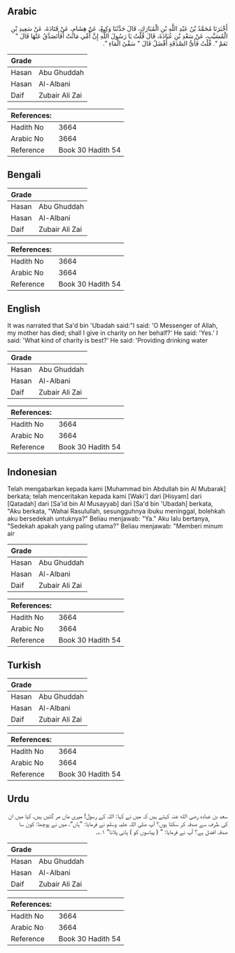 ## Arabic


<div dir="rtl" lang="ar" style={{fontSize:'larger',backgroundColor:'#f8f9fa',padding:20}}>
أَخْبَرَنَا مُحَمَّدُ بْنُ عَبْدِ اللَّهِ بْنِ الْمُبَارَكِ، قَالَ حَدَّثَنَا وَكِيعٌ، عَنْ هِشَامٍ، عَنْ قَتَادَةَ، عَنْ سَعِيدِ بْنِ الْمُسَيَّبِ، عَنْ سَعْدِ بْنِ عُبَادَةَ، قَالَ قُلْتُ يَا رَسُولَ اللَّهِ إِنَّ أُمِّي مَاتَتْ أَفَأَتَصَدَّقُ عَنْهَا قَالَ ‏"‏ نَعَمْ ‏"‏‏.‏ قُلْتُ فَأَىُّ الصَّدَقَةِ أَفْضَلُ قَالَ ‏"‏ سَقْىُ الْمَاءِ ‏"‏‏.‏
</div>
<div style={{backgroundColor:'#f8f9fa',padding:20, marginBottom: 10}}><table> <thead> <tr> <th>Grade</th> <th></th> </tr> </thead> <tbody> <tr><td>Hasan</td><td>Abu Ghuddah</td></tr><tr><td>Hasan</td><td>Al-Albani</td></tr><tr><td>Daif</td><td>Zubair Ali Zai</td></tr></tbody></table><table> <thead> <tr> <th>References:</th> <th></th> </tr> </thead> <tbody><tr><td>Hadith No</td><td>3664</td></tr><tr><td>Arabic No</td><td>3664</td></tr><tr><td>Reference</td><td>Book 30 Hadith 54</td></tr></tbody></table></div>

## Bengali


<div dir="ltr" lang="bn" style={{fontSize:'larger',backgroundColor:'#f8f9fa',padding:20}}>

</div>
<div style={{backgroundColor:'#f8f9fa',padding:20, marginBottom: 10}}><table> <thead> <tr> <th>Grade</th> <th></th> </tr> </thead> <tbody> <tr><td>Hasan</td><td>Abu Ghuddah</td></tr><tr><td>Hasan</td><td>Al-Albani</td></tr><tr><td>Daif</td><td>Zubair Ali Zai</td></tr></tbody></table><table> <thead> <tr> <th>References:</th> <th></th> </tr> </thead> <tbody><tr><td>Hadith No</td><td>3664</td></tr><tr><td>Arabic No</td><td>3664</td></tr><tr><td>Reference</td><td>Book 30 Hadith 54</td></tr></tbody></table></div>

## English


<div dir="ltr" lang="en" style={{fontSize:'larger',backgroundColor:'#f8f9fa',padding:20}}>
It was narrated that Sa'd bin 'Ubadah said:"I said: 'O Messenger of Allah, my mother has died; shall I give in charity on her behalf?' He said: 'Yes.' I said: 'What kind of charity is best?' He said: 'Providing drinking water
</div>
<div style={{backgroundColor:'#f8f9fa',padding:20, marginBottom: 10}}><table> <thead> <tr> <th>Grade</th> <th></th> </tr> </thead> <tbody> <tr><td>Hasan</td><td>Abu Ghuddah</td></tr><tr><td>Hasan</td><td>Al-Albani</td></tr><tr><td>Daif</td><td>Zubair Ali Zai</td></tr></tbody></table><table> <thead> <tr> <th>References:</th> <th></th> </tr> </thead> <tbody><tr><td>Hadith No</td><td>3664</td></tr><tr><td>Arabic No</td><td>3664</td></tr><tr><td>Reference</td><td>Book 30 Hadith 54</td></tr></tbody></table></div>

## Indonesian


<div dir="ltr" lang="id" style={{fontSize:'larger',backgroundColor:'#f8f9fa',padding:20}}>
Telah mengabarkan kepada kami [Muhammad bin Abdullah bin Al Mubarak] berkata; telah menceritakan kepada kami [Waki'] dari [Hisyam] dari [Qatadah] dari [Sa'id bin Al Musayyab] dari [Sa'd bin 'Ubadah] berkata, "Aku berkata, "Wahai Rasulullah, sesungguhnya ibuku meninggal, bolehkah aku bersedekah untuknya?" Beliau menjawab: "Ya." Aku lalu bertanya, "Sedekah apakah yang paling utama?" Beliau menjawab: "Memberi minum air
</div>
<div style={{backgroundColor:'#f8f9fa',padding:20, marginBottom: 10}}><table> <thead> <tr> <th>Grade</th> <th></th> </tr> </thead> <tbody> <tr><td>Hasan</td><td>Abu Ghuddah</td></tr><tr><td>Hasan</td><td>Al-Albani</td></tr><tr><td>Daif</td><td>Zubair Ali Zai</td></tr></tbody></table><table> <thead> <tr> <th>References:</th> <th></th> </tr> </thead> <tbody><tr><td>Hadith No</td><td>3664</td></tr><tr><td>Arabic No</td><td>3664</td></tr><tr><td>Reference</td><td>Book 30 Hadith 54</td></tr></tbody></table></div>

## Turkish


<div dir="ltr" lang="tr" style={{fontSize:'larger',backgroundColor:'#f8f9fa',padding:20}}>

</div>
<div style={{backgroundColor:'#f8f9fa',padding:20, marginBottom: 10}}><table> <thead> <tr> <th>Grade</th> <th></th> </tr> </thead> <tbody> <tr><td>Hasan</td><td>Abu Ghuddah</td></tr><tr><td>Hasan</td><td>Al-Albani</td></tr><tr><td>Daif</td><td>Zubair Ali Zai</td></tr></tbody></table><table> <thead> <tr> <th>References:</th> <th></th> </tr> </thead> <tbody><tr><td>Hadith No</td><td>3664</td></tr><tr><td>Arabic No</td><td>3664</td></tr><tr><td>Reference</td><td>Book 30 Hadith 54</td></tr></tbody></table></div>

## Urdu


<div dir="rtl" lang="ur" style={{fontSize:'larger',backgroundColor:'#f8f9fa',padding:20}}>
سعد بن عبادہ رضی الله عنہ کہتے ہیں کہ میں نے کہا: اللہ کے رسول! میری ماں مر گئیں ہیں، کیا میں ان کی طرف سے صدقہ کر سکتا ہوں؟ آپ صلی اللہ علیہ وسلم نے فرمایا: ”ہاں“، میں نے پوچھا: کون سا صدقہ افضل ہے؟ آپ نے فرمایا: ” ( پیاسوں کو ) پانی پلانا“ ۱؎۔
</div>
<div style={{backgroundColor:'#f8f9fa',padding:20, marginBottom: 10}}><table> <thead> <tr> <th>Grade</th> <th></th> </tr> </thead> <tbody> <tr><td>Hasan</td><td>Abu Ghuddah</td></tr><tr><td>Hasan</td><td>Al-Albani</td></tr><tr><td>Daif</td><td>Zubair Ali Zai</td></tr></tbody></table><table> <thead> <tr> <th>References:</th> <th></th> </tr> </thead> <tbody><tr><td>Hadith No</td><td>3664</td></tr><tr><td>Arabic No</td><td>3664</td></tr><tr><td>Reference</td><td>Book 30 Hadith 54</td></tr></tbody></table></div>